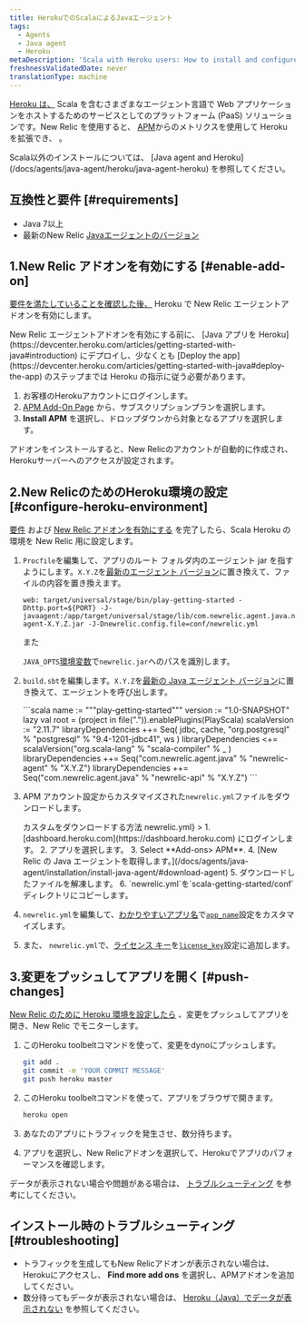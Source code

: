 ```yaml
---
title: HerokuでのScalaによるJavaエージェント
tags:
  - Agents
  - Java agent
  - Heroku
metaDescription: 'Scala with Heroku users: How to install and configure the Java agent for your APM add-on.'
freshnessValidatedDate: never
translationType: machine
---
```


[Heroku は、](https://devcenter.heroku.com/articles/newrelic) Scala を含むさまざまなエージェント言語で Web アプリケーションをホストするためのサービスとしてのプラットフォーム (PaaS) ソリューションです。New Relic を使用すると、 [APM](/docs/apm/new-relic-apm)からのメトリクスを使用して Heroku を拡張でき、 [<InlinePopover type="browser"/>](/docs/browser/new-relic-browser)。

<Callout variant="tip">
  Scala以外のインストールについては、 [Java agent and Heroku](/docs/agents/java-agent/heroku/java-agent-heroku) を参照してください。
</Callout>

## 互換性と要件 [#requirements]

* Java 7以上
* 最新のNew Relic [Javaエージェントのバージョン](/docs/release-notes/agent-release-notes/java-release-notes)

## 1.New Relic アドオンを有効にする [#enable-add-on]

[要件を満たしていることを確認した後、](#requirements) Heroku で New Relic エージェントアドオンを有効にします。

<Callout variant="caution">
  New Relic エージェントアドオンを有効にする前に、 [Java アプリを Heroku](https://devcenter.heroku.com/articles/getting-started-with-java#introduction) にデプロイし、少なくとも [Deploy the app](https://devcenter.heroku.com/articles/getting-started-with-java#deploy-the-app) のステップまでは Heroku の指示に従う必要があります。
</Callout>

1. お客様のHerokuアカウントにログインします。
2. [APM Add-On Page](https://elements.heroku.com/addons/newrelic#pricing) から、サブスクリプションプランを選択します。
3. **Install APM** を選択し、ドロップダウンから対象となるアプリを選択します。

アドオンをインストールすると、New Relicのアカウントが自動的に作成され、Herokuサーバーへのアクセスが設定されます。

## 2.New RelicのためのHeroku環境の設定 [#configure-heroku-environment]

[要件](#requirements) および [New Relic アドオンを有効にする](#enable-add-on) を完了したら、Scala Heroku の環境を New Relic 用に設定します。

1. `Procfile`を編集して、アプリのルート フォルダ内のエージェント jar を指すようにします。`X.Y.Z`を[最新のエージェント バージョン](/docs/agents/java-agent/getting-started/java-release-notes)に置き換えて、ファイルの内容を置き換えます。

   ```procfile
   web: target/universal/stage/bin/play-getting-started -Dhttp.port=${PORT} -J-javaagent:/app/target/universal/stage/lib/com.newrelic.agent.java.newrelic-agent-X.Y.Z.jar -J-Dnewrelic.config.file=conf/newrelic.yml
   ```

   また

   `JAVA_OPTS`[環境変数](https://devcenter.heroku.com/articles/config-vars)で`newrelic.jar`へのパスを識別します。

2. `build.sbt`を編集します。`X.Y.Z`を[最新の Java エージェント バージョン](/docs/agents/java-agent/getting-started/java-release-notes)に置き換えて、エージェントを呼び出します。

   <CollapserGroup>
     <Collapser
       id="build-sbt"
       title="カスタムビルド.sbt"
     >
       ```scala
       name := """play-getting-started"""
       version := "1.0-SNAPSHOT"
       lazy val root = (project in file(".")).enablePlugins(PlayScala)
       scalaVersion := "2.11.7"
       libraryDependencies ++= Seq(
           jdbc,
           cache,
           "org.postgresql" % "postgresql" % "9.4-1201-jdbc41",
           ws
       )
       libraryDependencies <+= scalaVersion("org.scala-lang" % "scala-compiler" % _ )
       libraryDependencies ++= Seq("com.newrelic.agent.java" % "newrelic-agent" % "X.Y.Z")
       libraryDependencies ++= Seq("com.newrelic.agent.java" % "newrelic-api" % "X.Y.Z")
       ```
     </Collapser>
   </CollapserGroup>

3. APM アカウント設定からカスタマイズされた`newrelic.yml`ファイルをダウンロードします。

   <CollapserGroup>
     <Collapser
       id="customized-yml"
       title={<>カスタムをダウンロードする方法 <InlineCode>newrelic.yml</InlineCode></>}
     >
       1. [dashboard.heroku.com](https://dashboard.heroku.com) にログインします。
       2. アプリを選択します。
       3. Select **Add-ons> APM**.
       4. [New Relic の Java エージェントを取得します。](/docs/agents/java-agent/installation/install-java-agent/#download-agent)
       5. ダウンロードしたファイルを解凍します。
       6. `newrelic.yml`を`scala-getting-started/conf`ディレクトリにコピーします。
     </Collapser>
   </CollapserGroup>

4. `newrelic.yml`を編集して、[わかりやすいアプリ名](/docs/agents/manage-apm-agents/app-naming/name-your-application)で[`app_name`](/docs/agents/java-agent/configuration/java-agent-configuration-config-file#cfg-app_name)設定をカスタマイズします。

5. また、 `newrelic.yml`で、[ライセンス キー](/docs/apis/intro-apis/new-relic-api-keys/#ingest-license-key)を[`license_key`](/docs/agents/java-agent/configuration/java-agent-configuration-config-file#cfg-license_key)設定に追加します。

## 3.変更をプッシュしてアプリを開く [#push-changes]

[New Relic のために Heroku 環境を設定したら](#configure-heroku-environment) 、変更をプッシュしてアプリを開き、New Relic でモニターします。

1. このHeroku toolbeltコマンドを使って、変更をdynoにプッシュします。

   ```bash
   git add .
   git commit -m 'YOUR COMMIT MESSAGE'
   git push heroku master
   ```

2. このHeroku toolbeltコマンドを使って、アプリをブラウザで開きます。

   ```bash
   heroku open
   ```

3. あなたのアプリにトラフィックを発生させ、数分待ちます。

4. アプリを選択し、New Relicアドオンを選択して、Herokuでアプリのパフォーマンスを確認します。

データが表示されない場合や問題がある場合は、 [トラブルシューティング](#troubleshooting) を参考にしてください。

## インストール時のトラブルシューティング [#troubleshooting]

* トラフィックを生成してもNew Relicアドオンが表示されない場合は、Herokuにアクセスし、 **Find more add ons** を選択し、APMアドオンを追加してください。
* 数分待ってもデータが表示されない場合は、 [Heroku（Java）でデータが表示されない](/docs/agents/java-agent/heroku/no-data-appears-heroku-java) を参照してください。
